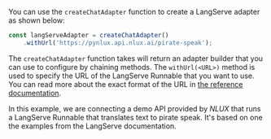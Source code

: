 You can use the `createChatAdapter` function to create a LangServe adapter as shown below:

```jsx
const langServeAdapter = createChatAdapter()
    .withUrl('https://pynlux.api.nlux.ai/pirate-speak');
```

The `createChatAdapter` function takes will return an adapter builder that you can use to configure by chaining methods.
The `withUrl(<URL>)` method is used to specify the URL of the LangServe Runnable that you want to use.
You can read more about the exact format of the URL in [the reference documentation](/reference/adapters/langchain-langserve#runnable-url).

In this example, we are connecting a demo API provided by _NLUX_ that runs a LangServe Runnable that translates
text to pirate speak. It's based on one the examples from the LangServe documentation.
